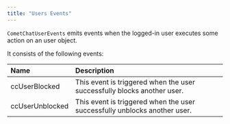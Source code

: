 ```yaml
---
title: "Users Events"
---
```


`CometChatUserEvents` emits events when the logged-in user executes some action on an user object.

It consists of the following events:

| Name            | Description                                                               |
| :--------------- | :------------------------------------------------------------------------- |
| ccUserBlocked   | This event is triggered when the user successfully blocks another user.   |
| ccUserUnblocked | This event is triggered when the user successfully unblocks another user. |
